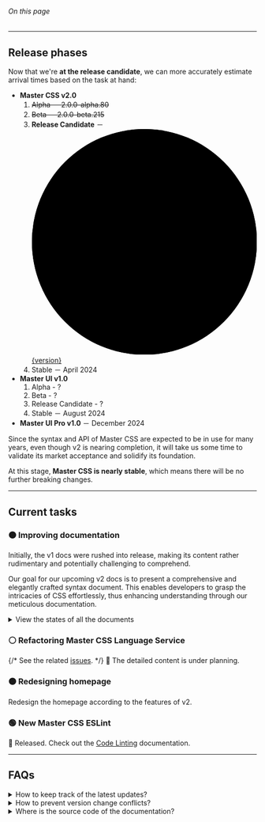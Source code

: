 
###### On this page
<ArticleTOC data={toc}/>

---

## Release phases
Now that we're **at the release candidate**, we can more accurately estimate arrival times based on the task at hand:

- **Master CSS v2.0**
    1. <del>Alpha － 2.0.0-alpha.80</del>
    2. <del>Beta － 2.0.0-beta.215</del>
    3. **Release Candidate** － <svg className="mr:1x inline-block v:middle fill:green size:2x overflow:visible" viewBox="0 0 8 8" xmlns="http://www.w3.org/2000/svg"><circle className="@ping|1s|infinite transform:center" cx="4" cy="4" r="4" /><circle cx="4" cy="4" r="4" /></svg> [{version}](https://github.com/master-co/css/releases)
    4. Stable － April 2024
- **Master UI v1.0**
    1. Alpha - ?
    2. Beta - ?
    3. Release Candidate - ?
    4. Stable － August 2024
- **Master UI Pro v1.0** － December 2024

Since the syntax and API of Master CSS are expected to be in use for many years, even though v2 is nearing completion, it will take us some time to validate its market acceptance and solidify its foundation.

At this stage, **Master CSS is nearly stable**, which means there will be no further breaking changes.

---

## Current tasks
### 🟠 Improving documentation
Initially, the v1 docs were rushed into release, making its content rather rudimentary and potentially challenging to comprehend.

Our goal for our upcoming v2 docs is to present a comprehensive and elegantly crafted syntax document. This enables developers to grasp the intricacies of CSS effortlessly, thus enhancing understanding through our meticulous documentation.
<details>
    <summary>View the states of all the documents</summary>
    <div>
        <table>
            <Documents category='Getting Started' first />
            <Documents category='Syntax Tutorial' />
            <Documents category='Fundamentals' />
            <Documents category='Production Optimization' />
            <Documents category='Design Variables' />
            <Documents category='Configuration' />
            <Documents category='API Reference' />
            <Documents category='Syntax' />
        </table>
        <p className="flex gap:10 text:12">
            <b>🟢 Completed</b>
            <b>🚧 Unfinished</b>
            <b>⚪️ Planning</b>
        </p>
    </div>
</details>

### ⚪️ Refactoring Master CSS Language Service
{/* See the related [issues](https://github.com/master-co/css/issues?q=is%3Aopen+label%3A%22language+service%22+milestone%3A%222.0+%28+RC+%29%22). */}
🚧 The detailed content is under planning.

### 🟠 Redesigning homepage
Redesign the homepage according to the features of v2.

### 🟢 New Master CSS ESLint
🎉 Released. Check out the [Code Linting](/docs/code-linting) documentation.

---

## FAQs
<details>
    <summary>How to keep track of the latest updates?</summary>
    <div className='bg:canvas b:1|frame p:3x|8x r:1x mt:2x'>
        - [GitHub Releases](https://github.com/master-co/css/releases) － We've beautified the release changelog, which notes any version and package detailed changes.
        - [Docs - Discord Channel](https://discord.com/channels/917780624314613760/1144544204979175626) － We'll post the latest documentation updates in the #docs channel in the Master discord server.
    </div>
</details>
<details>
    <summary>How to prevent version change conflicts?</summary>
    <div className='bg:canvas b:1|frame p:3x|8x r:1x mt:2x'>
        When using a CDN in production, pining the current version to avoid potential conflicts due to version changes is strongly recommended, like so:
        <Code lang="html">
        {`<script src="https://cdn.master.co/css-runtime@${version}"></script>`}
        </Code>
    </div>
</details>
<details>
    <summary>Where is the source code of the documentation?</summary>
    <div className='bg:canvas b:1|frame p:3x|8x r:1x mt:2x'>
        The official [documentation is now open source](https://github.com/master-co/css/tree/rc/website/app/%5Blocale%5D/(root)/docs); welcome to contribute your expertise.
    </div>
</details>
